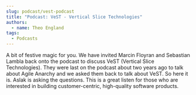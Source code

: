 ```yaml
---
slug: podcast/vest-podcast
title: "Podcast: VeST - Vertical Slice Technologies"
authors:
  - name: Theo England
tags:
  - Podcasts
---
```


A bit of festive magic for you. We have invited Marcin Floyran and Sebastian Lambla back onto the podcast to discuss VeST (Vertical Slice Technologies). They were last on the podcast about two years ago to talk about Agile Anarchy and we asked them back to talk about VeST. So here it is. Aslak is asking the questions. This is a great listen for those who are interested in building customer-centric, high-quality software products.

<SoundCloudEpisode track="372084158" />

<!-- truncate -->